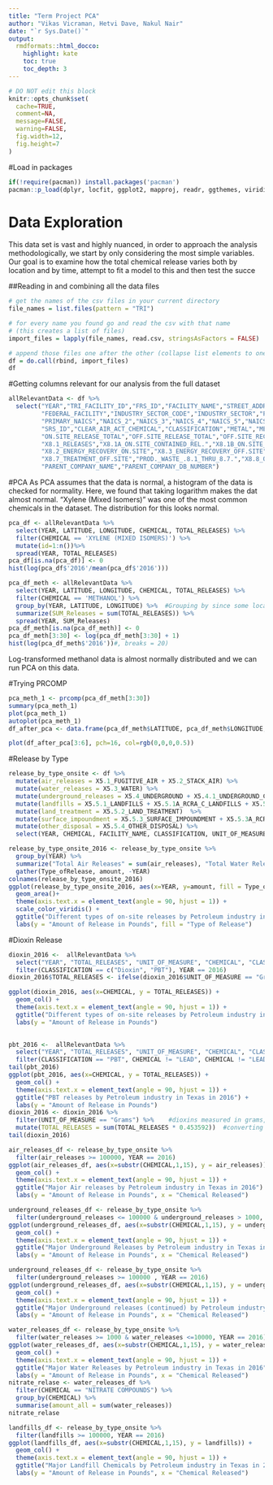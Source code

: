 ```yaml
---
title: "Term Project PCA"
author: "Vikas Vicraman, Hetvi Dave, Nakul Nair"
date: "`r Sys.Date()`"
output:
  rmdformats::html_docco:
    highlight: kate
    toc: true
    toc_depth: 3
---
```


```r
# DO NOT edit this block
knitr::opts_chunk$set(
  cache=TRUE,
  comment=NA,
  message=FALSE,
  warning=FALSE,
  fig.width=12,
  fig.height=7
)
```

#Load in packages
```r
if(!require(pacman)) install.packages('pacman')
pacman::p_load(dplyr, locfit, ggplot2, mapproj, readr, ggthemes, viridis, reshape2, cowplot, gstat, sp, automap, data.table, lubridate, tidyr,SpatPCA, plotrix, ggfortify)
```

# Data Exploration

This data set is vast and highly nuanced, in order to approach the analysis methodologically, we start by only considering the most simple variables. Our goal is to examine how the total chemical release varies both by location and by time, attempt to fit a model to this and then test the succe

##Reading in and combining all the data files
```r
# get the names of the csv files in your current directory
file_names = list.files(pattern = "TRI")  

# for every name you found go and read the csv with that name 
# (this creates a list of files)
import_files = lapply(file_names, read.csv, stringsAsFactors = FALSE)

# append those files one after the other (collapse list elements to one dataset) and save it as d
df = do.call(rbind, import_files)
df
```
#Getting columns relevant for our analysis from the full dataset
```r
allRelevantData <- df %>%
  select("YEAR","TRI_FACILITY_ID","FRS_ID","FACILITY_NAME","STREET_ADDRESS","CITY","COUNTY","ST","ZIP","BIA_CODE","TRIBE","LATITUDE","LONGITUDE",
         "FEDERAL_FACILITY","INDUSTRY_SECTOR_CODE","INDUSTRY_SECTOR","PRIMARY_SIC","SIC_2","SIC_3","SIC_4","SIC_5","SIC_6",
         "PRIMARY_NAICS","NAICS_2","NAICS_3","NAICS_4","NAICS_5","NAICS_6","DOC_CTRL_NUM","CHEMICAL",
         "SRS_ID","CLEAR_AIR_ACT_CHEMICAL","CLASSIFICATION","METAL","METAL_CATEGORY","CARCINOGEN","FORM_TYPE","UNIT_OF_MEASURE",
         "ON.SITE_RELEASE_TOTAL","OFF.SITE_RELEASE_TOTAL","OFF.SITE_RECOVERY_TOTAL","OFF.SITE_TREATED_TOTAL","TOTAL_RELEASES",
         "X8.1_RELEASES","X8.1A_ON.SITE_CONTAINED_REL.","X8.1B_ON.SITE_OTHER_RELEASES","X8.1C_OFF.SITE_CONTAINED_REL.","X8.1D_OFF.SITE_OTHER_RELEASES",
         "X8.2_ENERGY_RECOVERY_ON.SITE","X8.3_ENERGY_RECOVERY_OFF.SITE","X8.4_RECYCLING_ON.SITE","X8.5_RECYCLING_OFF.SITE","X8.6_TREATMENT_ON.SITE",
         "X8.7_TREATMENT_OFF.SITE","PROD._WASTE_.8.1_THRU_8.7.","X8.8_ONE.TIME_RELEASE","PROD_RATIO_OR_ACTIVITY","X8.9_PRODUCTION_RATIO",
         "PARENT_COMPANY_NAME","PARENT_COMPANY_DB_NUMBER")

```
#PCA
As PCA assumes that the data is normal, a histogram of the data is checked for normality. Here, we found that taking logarithm makes the dat almost normal. "Xylene (Mixed Isomers)" was one of the most common chemicals in the dataset. The distribution for this looks normal. 
```r
pca_df <- allRelevantData %>%
  select(YEAR, LATITUDE, LONGITUDE, CHEMICAL, TOTAL_RELEASES) %>%
  filter(CHEMICAL == 'XYLENE (MIXED ISOMERS)') %>%
  mutate(id=1:n())%>%
  spread(YEAR, TOTAL_RELEASES) 
pca_df[is.na(pca_df)] <- 0
hist(log(pca_df$'2016'/mean(pca_df$'2016')))
```

```r
pca_df_meth <- allRelevantData %>%
  select(YEAR, LATITUDE, LONGITUDE, CHEMICAL, TOTAL_RELEASES) %>%
  filter(CHEMICAL == 'METHANOL') %>%
  group_by(YEAR, LATITUDE, LONGITUDE) %>%  #Grouping by since some locations had multiple entries for methanol
  summarize(SUM_Releases = sum(TOTAL_RELEASES)) %>%
  spread(YEAR, SUM_Releases) 
pca_df_meth[is.na(pca_df_meth)] <- 0
pca_df_meth[3:30] <- log(pca_df_meth[3:30] + 1)
hist(log(pca_df_meth$'2016'))#, breaks = 20)
```
Log-transformed methanol data is almost normally distributed and we can run PCA on this data.

#Trying PRCOMP
```r
pca_meth_1 <- prcomp(pca_df_meth[3:30])
summary(pca_meth_1)
plot(pca_meth_1)
autoplot(pca_meth_1)
df_after_pca <- data.frame(pca_df_meth$LATITUDE, pca_df_meth$LONGITUDE, pca_meth_1$x[,1:4])
```

```r
plot(df_after_pca[3:6], pch=16, col=rgb(0,0,0,0.5))
```



#Release by Type
```r
release_by_type_onsite <- df %>%
  mutate(air_releases = X5.1_FUGITIVE_AIR + X5.2_STACK_AIR) %>%
  mutate(water_releases = X5.3_WATER) %>%
  mutate(underground_releases = X5.4_UNDERGROUND + X5.4.1_UNDERGROUND_CLASS_I + X5.4.2_UNDERGROUND_CLASS_II.V) %>%
  mutate(landfills = X5.5.1_LANDFILLS + X5.5.1A_RCRA_C_LANDFILLS + X5.5.1B_OTHER_LANDFILLS) %>%
  mutate(land_treatment = X5.5.2_LAND_TREATMENT)  %>%
  mutate(surface_impoundment = X5.5.3_SURFACE_IMPOUNDMENT + X5.5.3A_RCRA_C_SURFACE_IMP. + X5.5.3B_Other_SURFACE_IMP.) %>%
  mutate(other_disposal = X5.5.4_OTHER_DISPOSAL) %>%
  select(YEAR, CHEMICAL, FACILITY_NAME, CLASSIFICATION, UNIT_OF_MEASURE, air_releases, water_releases, underground_releases, landfills, land_treatment, surface_impoundment, other_disposal)
```


```r
release_by_type_onsite_2016 <- release_by_type_onsite %>%
  group_by(YEAR) %>%
  summarize("Total Air Releases" = sum(air_releases), "Total Water Releases" = sum(water_releases), "Total Underground Releases" = sum(underground_releases), "Total Landfill Releases" = sum(landfills), "Total Land Treatment" = sum(land_treatment), "Total Surface Impoundment" = sum(surface_impoundment), "Total Other Disposal" = sum(other_disposal)) %>%
  gather(Type_ofRelease, amount, -YEAR)
colnames(release_by_type_onsite_2016)
ggplot(release_by_type_onsite_2016, aes(x=YEAR, y=amount, fill = Type_ofRelease)) +
  geom_area()+
  theme(axis.text.x = element_text(angle = 90, hjust = 1)) + 
  scale_color_viridis() +
  ggtitle("Different types of on-site releases by Petroleum industry in Texas over the years") + 
  labs(y = "Amount of Release in Pounds", fill = "Type of Release")
```



#Dioxin Release
```r
dioxin_2016 <-  allRelevantData %>%
  select("YEAR", "TOTAL_RELEASES", "UNIT_OF_MEASURE", "CHEMICAL", "CLASSIFICATION") %>%
  filter(CLASSIFICATION == c("Dioxin", "PBT"), YEAR == 2016)
dioxin_2016$TOTAL_RELEASES <- ifelse(dioxin_2016$UNIT_OF_MEASURE == "Grams", dioxin_2016$TOTAL_RELEASES * 0.453592, dioxin_2016$TOTAL_RELEASES)

ggplot(dioxin_2016, aes(x=CHEMICAL, y = TOTAL_RELEASES)) +
  geom_col() +
  theme(axis.text.x = element_text(angle = 90, hjust = 1)) + 
  ggtitle("Different types of on-site releases by Petroleum industry in Texas over the years") + 
  labs(y = "Amount of Release in Pounds")
  
```


```r
pbt_2016 <-  allRelevantData %>%
  select("YEAR", "TOTAL_RELEASES", "UNIT_OF_MEASURE", "CHEMICAL", "CLASSIFICATION") %>%
  filter(CLASSIFICATION == "PBT", CHEMICAL != "LEAD", CHEMICAL != "LEAD COMPOUNDS")
tail(pbt_2016)
ggplot(pbt_2016, aes(x=CHEMICAL, y = TOTAL_RELEASES)) +
  geom_col() +
  theme(axis.text.x = element_text(angle = 90, hjust = 1)) + 
  ggtitle("PBT releases by Petroleum industry in Texas in 2016") + 
  labs(y = "Amount of Release in Pounds")
dioxin_2016 <- dioxin_2016 %>%
  filter(UNIT_OF_MEASURE == "Grams") %>%    #dioxins measured in grams, excluding these , YEAR == 2016
  mutate(TOTAL_RELEASES = sum(TOTAL_RELEASES * 0.453592))  #converting pounds to kg
tail(dioxin_2016)
```

```r
air_releases_df <- release_by_type_onsite %>%
  filter(air_releases >= 100000, YEAR == 2016)
ggplot(air_releases_df, aes(x=substr(CHEMICAL,1,15), y = air_releases)) +
  geom_col() +
  theme(axis.text.x = element_text(angle = 90, hjust = 1)) + 
  ggtitle("Major Air releases by Petroleum industry in Texas in 2016") + 
  labs(y = "Amount of Release in Pounds", x = "Chemical Released")
```
```r
underground_releases_df <- release_by_type_onsite %>%
  filter(underground_releases <= 100000 & underground_releases > 1000, YEAR == 2016)
ggplot(underground_releases_df, aes(x=substr(CHEMICAL,1,15), y = underground_releases)) +
  geom_col() +
  theme(axis.text.x = element_text(angle = 90, hjust = 1)) + 
  ggtitle("Major Underground Releases by Petroleum industry in Texas in 2016") + 
  labs(y = "Amount of Release in Pounds", x = "Chemical Released")
```


```r
underground_releases_df <- release_by_type_onsite %>%
  filter(underground_releases >= 100000 , YEAR == 2016)
ggplot(underground_releases_df, aes(x=substr(CHEMICAL,1,15), y = underground_releases)) +
  geom_col() +
  theme(axis.text.x = element_text(angle = 90, hjust = 1)) + 
  ggtitle("Major Underground releases (continued) by Petroleum industry in Texas in 2016") + 
  labs(y = "Amount of Release in Pounds", x = "Chemical Released")
```


```r
water_releases_df <- release_by_type_onsite %>%
  filter(water_releases >= 1000 & water_releases <=10000, YEAR == 2016)
ggplot(water_releases_df, aes(x=substr(CHEMICAL,1,15), y = water_releases)) +
  geom_col() +
  theme(axis.text.x = element_text(angle = 90, hjust = 1)) + 
  ggtitle("Major Water Releases by Petroleum industry in Texas in 2016") + 
  labs(y = "Amount of Release in Pounds", x = "Chemical Released")
nitrate_relase <- water_releases_df %>%
  filter(CHEMICAL == "NITRATE COMPOUNDS") %>%
  group_by(CHEMICAL) %>%
  summarise(amount_all = sum(water_releases))
nitrate_relase
```


```r
landfills_df <- release_by_type_onsite %>%
  filter(landfills >= 100000, YEAR == 2016)
ggplot(landfills_df, aes(x=substr(CHEMICAL,1,15), y = landfills)) +
  geom_col() +
  theme(axis.text.x = element_text(angle = 90, hjust = 1)) + 
  ggtitle("Major Landfill Chemicals by Petroleum industry in Texas in 2016") + 
  labs(y = "Amount of Release in Pounds", x = "Chemical Released")
```

